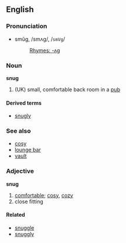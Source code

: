 ==English==
===Pronunciation===
*smŭg, /smʌɡ/, /<tt>smVg</tt>/
*:[[Rhymes:English:-ʌɡ|Rhymes: -ʌɡ]]

===Noun===
'''snug'''

#(UK) small, comfortable back room in a [[pub]]

====Derived terms====
*[[snugly]]

===See also===
*[[cosy]]
*[[lounge bar]]
*[[vault]]

===Adjective===
'''snug'''
#[[comfortable]]; [[cosy]], [[cozy]]
#close fitting

====Related====
*[[snuggle]]
*[[snuggly]]